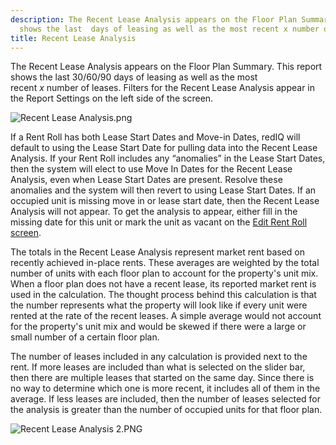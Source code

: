 ```yaml
---
description: The Recent Lease Analysis appears on the Floor Plan Summary This report
  shows the last  days of leasing as well as the most recent x number of leases Filters...
title: Recent Lease Analysis
---
```


The Recent Lease Analysis appears on the Floor Plan Summary. This report shows the last 30/60/90 days of leasing as well as the most recent *x* number of leases. Filters for the Recent Lease Analysis appear in the Report Settings on the left side of the screen.


<Frame caption="Rent roll report displaying unit information, market rents, occupancy status, and recent leases.">
  <img src="/images/rediq/c64c5615d33ab5291d489f3f6225a0b09ce023a0.png" alt="Recent Lease Analysis.png" />
</Frame>


If a Rent Roll has both Lease Start Dates and Move-in Dates, redIQ will default to using the Lease Start Date for pulling data into the Recent Lease Analysis. If your Rent Roll includes any “anomalies” in the Lease Start Dates, then the system will elect to use Move In Dates for the Recent Lease Analysis, even when Lease Start Dates are present. Resolve these anomalies and the system will then revert to using Lease Start Dates. If an occupied unit is missing move in or lease start date, then the Recent Lease Analysis will not appear. To get the analysis to appear, either fill in the missing date for this unit or mark the unit as vacant on the [Edit Rent Roll screen](https://rediq.freshdesk.com/support/solutions/articles/5000742265-edit-rent-roll-screen). 


The totals in the Recent Lease Analysis represent market rent based on recently achieved in-place rents. These averages are weighted by the total number of units with each floor plan to account for the property's unit mix. When a floor plan does not have a recent lease, its reported market rent is used in the calculation. The thought process behind this calculation is that the number represents what the property will look like if every unit were rented at the rate of the recent leases. A simple average would not account for the property's unit mix and would be skewed if there were a large or small number of a certain floor plan.


The number of leases included in any calculation is provided next to the rent. If more leases are included than what is selected on the slider bar, then there are multiple leases that started on the same day. Since there is no way to determine which one is more recent, it includes all of them in the average. If less leases are included, then the number of leases selected for the analysis is greater than the number of occupied units for that floor plan.


<Frame caption="Recent leases settings for rent roll report, including lease count and future lease options.">
  <img src="/images/rediq/b1e6768d52cbd217cd0e246bb01c8a4c8fcb3f75.png" alt="Recent Lease Analysis 2.PNG" />
</Frame>